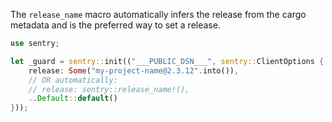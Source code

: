 The `release_name` macro automatically infers the release from the cargo metadata and is the preferred way to set a release.


```rust
use sentry;

let _guard = sentry::init(("___PUBLIC_DSN___", sentry::ClientOptions {
    release: Some("my-project-name@2.3.12".into()),
    // OR automatically:
    // release: sentry::release_name!(),
    ..Default::default()
}));
```
